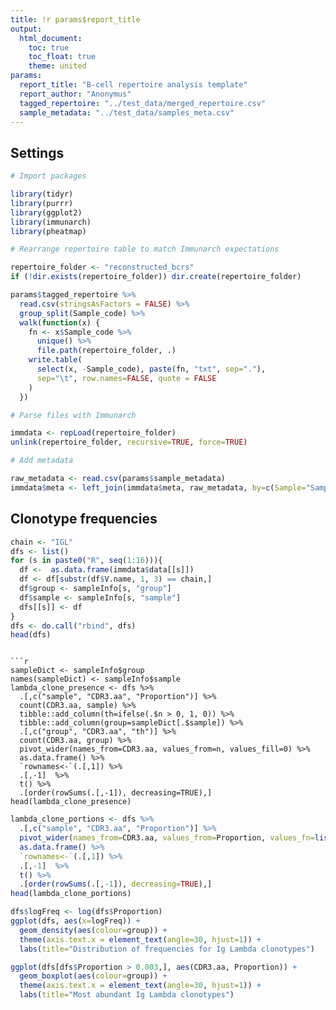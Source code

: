 ```yaml
---
title: !r params$report_title
output:
  html_document:
    toc: true
    toc_float: true
    theme: united
params:
  report_title: "B-cell repertoire analysis template"
  report_author: "Anonymus"
  tagged_repertoire: "../test_data/merged_repertoire.csv"
  sample_metadata: "../test_data/samples_meta.csv"
---
```


## Settings

```r
# Import packages

library(tidyr)
library(purrr)
library(ggplot2)
library(immunarch)
library(pheatmap)
```

```r
# Rearrange repertoire table to match Immunarch expectations

repertoire_folder <- "reconstructed_bcrs"
if (!dir.exists(repertoire_folder)) dir.create(repertoire_folder)

params$tagged_repertoire %>%
  read.csv(stringsAsFactors = FALSE) %>%
  group_split(Sample_code) %>%
  walk(function(x) {
    fn <- x$Sample_code %>%
      unique() %>%
      file.path(repertoire_folder, .)
    write.table(
      select(x, -Sample_code), paste(fn, "txt", sep="."),
      sep="\t", row.names=FALSE, quote = FALSE
    )
  })
```

```r
# Parse files with Immunarch

immdata <- repLoad(repertoire_folder)
unlink(repertoire_folder, recursive=TRUE, force=TRUE)
```

```r
# Add metadata

raw_metadata <- read.csv(params$sample_metadata)
immdata$meta <- left_join(immdata$meta, raw_metadata, by=c(Sample="SampleID"))
```

## Clonotype frequencies

```r
chain <- "IGL"
dfs <- list()
for (s in paste0("R", seq(1:16))){
  df <-  as.data.frame(immdata$data[[s]])
  df <- df[substr(df$V.name, 1, 3) == chain,]
  df$group <- sampleInfo[s, "group"]
  df$sample <- sampleInfo[s, "sample"]
  dfs[[s]] <- df
}
dfs <- do.call("rbind", dfs)
head(dfs)
```
```

```r
sampleDict <- sampleInfo$group
names(sampleDict) <- sampleInfo$sample
lambda_clone_presence <- dfs %>%
  .[,c("sample", "CDR3.aa", "Proportion")] %>%
  count(CDR3.aa, sample) %>%
  tibble::add_column(th=ifelse(.$n > 0, 1, 0)) %>%
  tibble::add_column(group=sampleDict[.$sample]) %>%
  .[,c("group", "CDR3.aa", "th")] %>%
  count(CDR3.aa, group) %>%
  pivot_wider(names_from=CDR3.aa, values_from=n, values_fill=0) %>%
  as.data.frame() %>%
  `rownames<-`(.[,1]) %>%
  .[,-1]  %>%
  t() %>%
  .[order(rowSums(.[,-1]), decreasing=TRUE),]
head(lambda_clone_presence)
```

```r
lambda_clone_portions <- dfs %>%
  .[,c("sample", "CDR3.aa", "Proportion")] %>%
  pivot_wider(names_from=CDR3.aa, values_from=Proportion, values_fn=list(Proportion=sum), values_fill=0) %>%
  as.data.frame() %>%
  `rownames<-`(.[,1]) %>%
  .[,-1]  %>%
  t() %>%
  .[order(rowSums(.[,-1]), decreasing=TRUE),]
head(lambda_clone_portions)
```

```r
dfs$logFreq <- log(dfs$Proportion)
ggplot(dfs, aes(x=logFreq)) +
  geom_density(aes(colour=group)) +
  theme(axis.text.x = element_text(angle=30, hjust=1)) +
  labs(title="Distribution of frequencies for Ig Lambda clonotypes")
```

```r
ggplot(dfs[dfs$Proportion > 0.003,], aes(CDR3.aa, Proportion)) +
  geom_boxplot(aes(colour=group)) +
  theme(axis.text.x = element_text(angle=30, hjust=1)) +
  labs(title="Most abundant Ig Lambda clonotypes")
```
